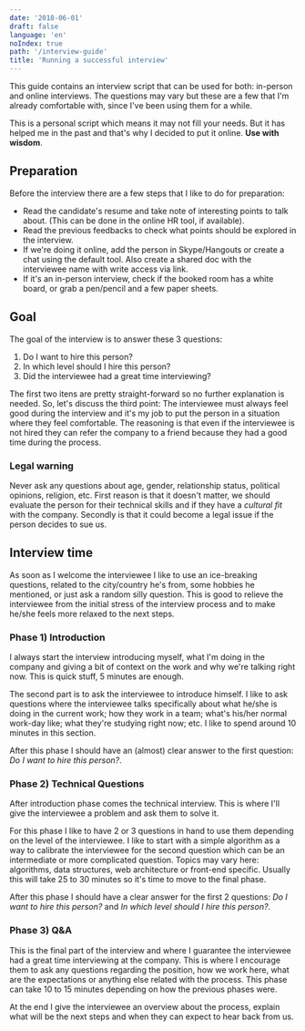 ```yaml
---
date: '2018-06-01'
draft: false
language: 'en'
noIndex: true
path: '/interview-guide'
title: 'Running a successful interview'
---
```


This guide contains an interview script that can be used for both: in-person and online interviews. The questions may vary but these are a few that I'm already comfortable with, since I've been using them for a while.

This is a personal script which means it may not fill your needs. But it has helped me in the past and that's why I decided to put it online. **Use with wisdom**.

## Preparation

Before the interview there are a few steps that I like to do for preparation:

- Read the candidate's resume and take note of interesting points to talk about. (This can be done in the online HR tool, if available).
- Read the previous feedbacks to check what points should be explored in the interview.
- If we're doing it online, add the person in Skype/Hangouts or create a chat using the default tool. Also create a shared doc with the interviewee name with write access via link.
- If it's an in-person interview, check if the booked room has a white board, or grab a pen/pencil and a few paper sheets.

## Goal

The goal of the interview is to answer these 3 questions:

1.  Do I want to hire this person?
2.  In which level should I hire this person?
3.  Did the interviewee had a great time interviewing?

The first two itens are pretty straight-forward so no further explanation is needed. So, let's discuss the third point: The interviewee must always feel good during the interview and it's my job to put the person in a situation where they feel comfortable. The reasoning is that even if the interviewee is not hired they can refer the company to a friend because they had a good time during the process.

### Legal warning

Never ask any questions about age, gender, relationship status, political opinions, religion, etc. First reason is that it doesn't matter, we should evaluate the person for their technical skills and if they have a _cultural fit_ with the company. Secondly is that it could become a legal issue if the person decides to sue us.

## Interview time

As soon as I welcome the interviewee I like to use an ice-breaking questions, related to the city/country he's from, some hobbies he mentioned, or just ask a random silly question. This is good to relieve the interviewee from the initial stress of the interview process and to make he/she feels more relaxed to the next steps.

### Phase 1) Introduction

I always start the interview introducing myself, what I'm doing in the company and giving a bit of context on the work and why we're talking right now. This is quick stuff, 5 minutes are enough.

The second part is to ask the interviewee to introduce himself. I like to ask questions where the interviewee talks specifically about what he/she is doing in the current work; how they work in a team; what's his/her normal work-day like; what they're studying right now; etc. I like to spend around 10 minutes in this section.

After this phase I should have an (almost) clear answer to the first question: _Do I want to hire this person?_.

### Phase 2) Technical Questions

After introduction phase comes the technical interview. This is where I'll give the interviewee a problem and ask them to solve it.

For this phase I like to have 2 or 3 questions in hand to use them depending on the level of the interviewee. I like to start with a simple algorithm as a way to calibrate the interviewee for the second question which can be an intermediate or more complicated question. Topics may vary here: algorithms, data structures, web architecture or front-end specific. Usually this will take 25 to 30 minutes so it's time to move to the final phase.

After this phase I should have a clear answer for the first 2 questions: _Do I want to hire this person?_ and _In which level should I hire this person?_.

### Phase 3) Q&A

This is the final part of the interview and where I guarantee the interviewee had a great time interviewing at the company. This is where I encourage them to ask any questions regarding the position, how we work here, what are the expectations or anything else related with the process. This phase can take 10 to 15 minutes depending on how the previous phases were.

At the end I give the interviewee an overview about the process, explain what will be the next steps and when they can expect to hear back from us.
